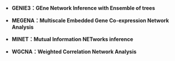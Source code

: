 -   **GENIE3：GEne Network Inference with Ensemble of trees**

-   **MEGENA：Multiscale Embedded Gene Co-expression Network Analysis**

-   **MINET：Mutual Information NETworks inference**

-   **WGCNA：Weighted Correlation Network Analysis**
